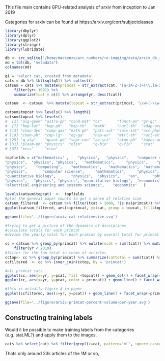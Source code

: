 This file main contains GPU-related analysis of arxiv from inception to Jan 2019

Categories for arxiv can be found at https://arxiv.org/corr/subjectclasses


```r

library(dbplyr)
library(dplyr)
library(ggplot2)
library(stringr)
library(lubridate)

db <- src_sqlite('/home/mackenza/arc_numbers/re-imaging/data/arxiv_db_images.sqlite3', create=FALSE)
md = tbl(db, "metadata")
colnames(md)
```

```r
q1 = 'select cat, created from metadata'
cats = db %>% tbl(sql(q1)) %>% collect()
catsum = cats %>% mutate(primcat = str_extract(cat, '[a-zA-Z-]+(\\.[a-zA-Z-]+)?'), yr = year(created)) %>%  group_by(yr, primcat) %>% 
    filter(yr> 1991) %>%
    summarize(tcat = n()) %>% arrange(yr, desc(tcat))

catsum  <- catsum  %>% mutate(topcat = str_extract(primcat, '\\w+(-\\w+)?')) %>% mutate(topcat = factor(topcat))

catsum$topcat %>% levels() %>% length()
catsum$topcat %>% levels()
#  [1] "alg-geom" "astro-ph" "cond-mat" "cs"       "funct-an" "gr-qc"   
#  [7] "hep-lat"  "hep-ph"   "hep-th"   "math"     "nucl-th"  "adap-org"
# [13] "chao-dyn" "comp-gas" "math-ph"  "patt-sol" "solv-int" "acc-phys"
# [19] "chem-ph"  "cmp-lg"   "dg-ga"    "hep-ex"   "mtrl-th"  "nucl-ex" 
# [25] "q-alg"    "quant-ph" "supr-con" "ao-sci"   "atom-ph"  "bayes-an"
# [31] "plasm-ph" "physics"  "nlin"     "q-bio"    "q-fin"    "stat"    
# [37] "eess"     "econ"    

topfields = c("mathematics" ,    "physics",   "physics",    "computer science",      "mathematics",   "physics",  
"physics",  "physics", "physics",   "mathematics",     "physics",    "physics", 
"physics",    "computing",    "mathematics",   "mathematics",  "mathematics",   "physics",
"physics",       "computer science",     "mathematics",     "physics", "physics",  "physics",  
"quantitative biology",       "physics",  "physics",    "ao",      "physics",    "statistics",  
"physics",   "physics", "physics", "quantitative biology",  "economics", "statistics",  
"electrical engineering and systems science",    "economics"   )

levels(catsum$topcat)  <-  topfields
#plot the general paper counts to get a sense of relative size
catsum_filtered  <- catsum %>% filter(tcat > 1000, !is.na(primcat)) %>% group_by(topcat) %>% arrange(primcat) %>% mutate(primcat = factor(primcat)) 
ggplot(catsum_filtered, aes(x=primcat, y=tcat, group = topcat, fill=topcat)) + geom_col() + coord_flip() +  theme( legend.text = element_text(size=15), legend.position= c(0.85, 0.95),  axis.text =  element_text(size=14), title = element_text(size = 16)) + ggtitle('Relative size of arxiv categories', subtitle = 'Categories with count <1000 articles not shown') + labs(fill='Primary discipline', x = 'Category',  y = 'Articles') + scale_x_discrete(limits = rev(levels(catsum$primcat)))

ggsave(file='../figure/arxiv-cat-relativesize.svg')

#trying to get a picture of the dynamics of disciplines
#calculate totals for each primcat
#divide the yearly-total for each primcat by overall total for primcat

cc = catsum %>% group_by(primcat) %>% mutate(ocat = sum(tcat)) %>% mutate(pcat = tcat/ocat*100) %>%
    filter(yr < 2019)
#filter for the top total in terms of articles
cctop<- cc %>% group_by(primcat) %>% summarize(cattotal = sum(tcat)) %>% top_n(60)
ccfiltered  <- cc %>% inner_join(cctop, by = 'primcat') 

#all primcat cats
ggplot(cc, aes(x=yr, y=pcat, fill =topcat)) + geom_col() + facet_wrap(~primcat) +  theme(legend.position = "none") + ggtitle('All primary categories 1991-2018',  '% of publications in a given category appearing each year') + xlab('Year') + ylab('% of overall volume')
ggplot(cc, aes(x=yr, y=pcat, color = primcat)) + geom_line() + facet_wrap(~primcat) +  theme(legend.position = "none") + ggtitle('All primary categories 1991-2018',  '% of publications in a given category appearing each year') + xlab('Year') + ylab('% of overall volume')

#this is actually figure 4 in paper
ggplot(ccfiltered, aes(x=yr, y=pcat)) + geom_line() + facet_wrap(~primcat) +  theme(legend.position = "none", axis.title= element_text(size=14), strip.text = element_text(size=14)) + ggtitle('All primary categories 1991-2018',  '% of articles in a given category appearing each year') + xlab('Year') + ylab('% of overall volume')

ggsave(file='../figure/arxiv-primcat-percent-volume-per-year.svg')
```

## Constructing training labels

Would it be possible to make training labels from the categories (e.g. stat.ML?) and apply them to the images.

```r

cats %>% select(cat) %>% filter(grepl(x=cat, pattern='ml', ignore.case=TRUE)) %>% summarise(total_ml = n(), tot= 1.2e6, ratio = total_ml/tot*100)

```

Thats only around 23k articles of the 1M or so, 
